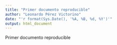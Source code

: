 ```yaml
---
title: "Primer documento reproducible"
author: "Leonardo Pérez Victorino"
date: "'r format(Sys.Date(), '%A, %B, %d, %Y')'"
output: html_document
---
```



Primer documento reproducible